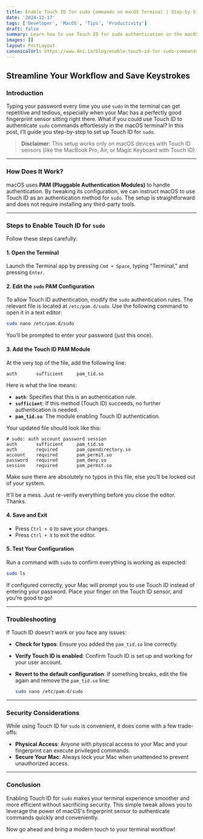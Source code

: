 ```yaml
---
title: Enable Touch ID for sudo Commands on macOS Terminal | Step-by-Step Guide
date: '2024-12-17'
tags: ['Developer', 'MacOS', 'Tips', 'Productivity']
draft: false
summary: Learn how to use Touch ID for sudo authentication in the macOS Terminal. Save time and streamline your workflow with this easy step-by-step guide for MacBook and Magic Keyboard users.
images: []
layout: PostLayout
canonicalUrl: https://www.4ni.in/blog/enable-touch-id-for-sudo-commands-on-macos-terminal-stepbystep-guide
---
```


<TOCInline toc={props.toc} asDisclosure />

## Streamline Your Workflow and Save Keystrokes

### Introduction

Typing your password every time you use `sudo` in the terminal can get repetitive and tedious, especially when your Mac has a perfectly good fingerprint sensor sitting right there. What if you could use Touch ID to authenticate `sudo` commands effortlessly in the macOS terminal? In this post, I'll guide you step-by-step to set up Touch ID for `sudo`.

> **Disclaimer:** This setup works only on macOS devices with Touch ID sensors (like the MacBook Pro, Air, or Magic Keyboard with Touch ID).

---

### How Does It Work?

macOS uses **PAM (Pluggable Authentication Modules)** to handle authentication. By tweaking its configuration, we can instruct macOS to use Touch ID as an authentication method for `sudo`. The setup is straightforward and does not require installing any third-party tools.

---

### Steps to Enable Touch ID for `sudo`

Follow these steps carefully:

#### 1. Open the Terminal

Launch the Terminal app by pressing `Cmd + Space`, typing "Terminal," and pressing `Enter`.

#### 2. Edit the `sudo` PAM Configuration

To allow Touch ID authentication, modify the `sudo` authentication rules. The relevant file is located at `/etc/pam.d/sudo`. Use the following command to open it in a text editor:

```bash
sudo nano /etc/pam.d/sudo
```

You'll be prompted to enter your password (just this once).

#### 3. Add the Touch ID PAM Module

At the very top of the file, add the following line:

```plaintext
auth       sufficient     pam_tid.so
```

Here is what the line means:

- **`auth`**: Specifies that this is an authentication rule.
- **`sufficient`**: If this method (Touch ID) succeeds, no further authentication is needed.
- **`pam_tid.so`**: The module enabling Touch ID authentication.

Your updated file should look like this:

```plaintext:/etc/pam.d/sudo
# sudo: auth account password session
auth       sufficient     pam_tid.so
auth       required       pam_opendirectory.so
account    required       pam_permit.so
password   required       pam_deny.so
session    required       pam_permit.so
```

<GitHubAlert type="caution">
Make sure there are absolutely no typos in this file, else you'll be locked out of your system.

It'll be a mess. Just re-verify everything before you close the editor. Thanks.

</GitHubAlert>

#### 4. Save and Exit

- Press `Ctrl + O` to save your changes.
- Press `Ctrl + X` to exit the editor.

#### 5. Test Your Configuration

Run a command with `sudo` to confirm everything is working as expected:

```bash
sudo ls
```

If configured correctly, your Mac will prompt you to use Touch ID instead of entering your password. Place your finger on the Touch ID sensor, and you're good to go!

---

### Troubleshooting

If Touch ID doesn't work or you face any issues:

- **Check for typos**: Ensure you added the `pam_tid.so` line correctly.
- **Verify Touch ID is enabled**: Confirm Touch ID is set up and working for your user account.
- **Revert to the default configuration**: If something breaks, edit the file again and remove the `pam_tid.so` line:

  ```bash
  sudo nano /etc/pam.d/sudo
  ```

---

### Security Considerations

While using Touch ID for `sudo` is convenient, it does come with a few trade-offs:

- **Physical Access**: Anyone with physical access to your Mac and your fingerprint can execute privileged commands.
- **Secure Your Mac**: Always lock your Mac when unattended to prevent unauthorized access.

---

### Conclusion

Enabling Touch ID for `sudo` makes your terminal experience smoother and more efficient without sacrificing security. This simple tweak allows you to leverage the power of macOS's fingerprint sensor to authenticate commands quickly and conveniently.

Now go ahead and bring a modern touch to your terminal workflow!
